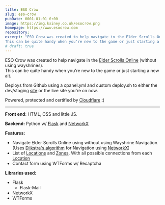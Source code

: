 ```yaml
---
title: ESO Crow
slug: eso-crow
pubDate: 0001-01-01 0:00
image: https://img.kainey.co.uk/esocrow.png
homepage: https://www.esocrow.com
repository:
excerpt: "ESO Crow was created to help navigate in the Elder Scrolls Online (without using wayshrines).
This can be quite handy when you're new to the game or just starting a new alt."
# draft: true
---
```


ESO Crow was created to help navigate in the [Elder Scrolls Online](https://www.elderscrollsonline.com/) (without using wayshrines).  
This can be quite handy when you're new to the game or just starting a new alt.

Deploys from Github using a cpanel.yml and custom deploy.sh to either the dev/staging [site](https://dev.esocrow.com) or the live site you're on now.

Powered, protected and certified by [Cloudflare](https://www.cloudflare.com/) :)

---

**Front end:** HTML, CSS and little JS.

**Backend:** Python w/ [Flask](https://flask.palletsprojects.com/) and [NetworkX](https://networkx.org/)

**Features:**

- Navigate Elder Scrolls Online using without using Wayshrine Navigation. (Uses [Dijkstra's algorithm](https://en.wikipedia.org/wiki/Dijkstra%27s_algorithm) for Navigation using [NetworkX](https://networkx.org/))
- List of [Locations](https://esocrow.com/locations) and [Zones](https://esocrow.com/zones). With all possible connections from each [Location](https://esocrow.com/Windhelm)
- Contact form using WTForms w/ Recaptcha

**Libraries used:**

- Flask
  - Flask-Mail
- NetworkX
- WTForms
